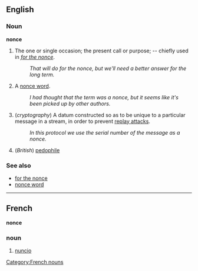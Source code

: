 ==English==

===Noun===
'''nonce'''

# {{dated}} The one or single occasion; the present call or purpose; -- chiefly used in ''[[for the nonce]]''.
#: ''That will do for the nonce, but we'll need a better answer for the long term.''
# {{lex}} A [[nonce word]].
#: ''I had thought that the term was a nonce, but it seems like it's been picked up by other authors.''
# (''cryptography'') A datum constructed so as to be unique to a particular message in a stream, in order to prevent [[replay attack]]s.
#: ''In this protocol we use the serial number of the message as a nonce.''
# (''British'') [[pedophile]]

===See also===
*[[for the nonce]]
*[[nonce word]]

----
==French==
'''nonce'''
===noun===
# [[nuncio]]
[[Category:French nouns]]